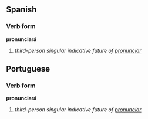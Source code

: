 ==Spanish==
===Verb form===
'''pronunciará'''

# ''third-person singular indicative future of [[pronunciar]]''


==Portuguese==
===Verb form===
'''pronunciará'''

# ''third-person singular indicative future of [[pronunciar]]''